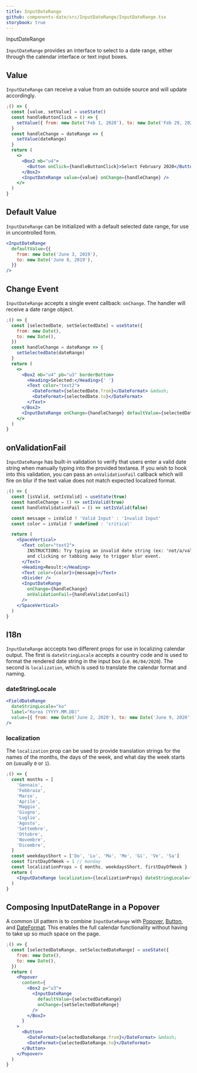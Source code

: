 ```yaml
---
title: InputDateRange
github: components-date/src/InputDateRange/InputDateRange.tsx
storybook: true
---
```


<ImportMessage packageName="components-date">InputDateRange</ImportMessage>

`InputDateRange` provides an interface to select to a date range, either through the calendar interface or text input boxes.

## Value

`InputDateRange` can receive a value from an outside source and will update accordingly.

```jsx
;() => {
  const [value, setValue] = useState()
  const handleButtonClick = () => {
    setValue({ from: new Date('Feb 1, 2020'), to: new Date('Feb 29, 2020') })
  }
  const handleChange = dateRange => {
    setValue(dateRange)
  }
  return (
    <>
      <Box2 mb="u4">
        <Button onClick={handleButtonClick}>Select February 2020</Button>
      </Box2>
      <InputDateRange value={value} onChange={handleChange} />
    </>
  )
}
```

## Default Value

`InputDateRange` can be initialized with a default selected date range, for use in uncontrolled form.

```jsx
<InputDateRange
  defaultValue={{
    from: new Date('June 3, 2019'),
    to: new Date('June 8, 2019'),
  }}
/>
```

## Change Event

`InputDateRange` accepts a single event callback: `onChange`. The handler will receive a date range object.

```jsx
;() => {
  const [selectedDate, setSelectedDate] = useState({
    from: new Date(),
    to: new Date(),
  })
  const handleChange = dateRange => {
    setSelectedDate(dateRange)
  }
  return (
    <>
      <Box2 mb="u4" pb="u3" borderBottom>
        <Heading>Selected:</Heading>{' '}
        <Text color="text2">
          <DateFormat>{selectedDate.from}</DateFormat> &mdash;
          <DateFormat>{selectedDate.to}</DateFormat>
        </Text>
      </Box2>
      <InputDateRange onChange={handleChange} defaultValue={selectedDate} />
    </>
  )
}
```

## onValidationFail

`InputDateRange` has built-in validation to verify that users enter a valid date string when manually typing into the provided textarea. If you wish to hook into this validation, you can pass an `onValidationFail` callback which will fire on blur if the text value does not match expected localized format.

```jsx
;() => {
  const [isValid, setIsValid] = useState(true)
  const handleChange = () => setIsValid(true)
  const handleValidationFail = () => setIsValid(false)

  const message = isValid ? 'Valid Input' : 'Invalid Input'
  const color = isValid ? undefined : 'critical'

  return (
    <SpaceVertical>
      <Text color="text2">
        INSTRUCTIONS: Try typing an invalid date string (ex: 'not/a/valid/date')
        and clicking or tabbing away to trigger blur event.
      </Text>
      <Heading>Result:</Heading>
      <Text color={color}>{message}</Text>
      <Divider />
      <InputDateRange
        onChange={handleChange}
        onValidationFail={handleValidationFail}
      />
    </SpaceVertical>
  )
}
```

## I18n

`InputDateRange` acccepts two different props for use in localizing calendar output. The first is `dateStringLocale` accepts a country code and is used to format the rendered date string in the input box (i.e. `06/04/2020`). The second is `localization`, which is used to translate the calendar format and naming.

### dateStringLocale

```jsx
<FieldDateRange
  dateStringLocale="ko"
  label="Korea (YYYY.MM.DD)"
  value={{ from: new Date('June 2, 2020'), to: new Date('June 9, 2020') }}
/>
```

### localization

The `localization` prop can be used to provide translation strings for the names of the months, the days of the week, and what day the week starts on (usually `0` or `1`).

```jsx
;() => {
  const months = [
    'Gennaio',
    'Febbraio',
    'Marzo',
    'Aprile',
    'Maggio',
    'Giugno',
    'Luglio',
    'Agosto',
    'Settembre',
    'Ottobre',
    'Novembre',
    'Dicembre',
  ]
  const weekdaysShort = ['Do', 'Lu', 'Ma', 'Me', 'Gi', 'Ve', 'Sa']
  const firstDayOfWeek = 1 // monday
  const localizationProps = { months, weekdaysShort, firstDayOfWeek }
  return (
    <InputDateRange localization={localizationProps} dateStringLocale="it" />
  )
}
```

## Composing InputDateRange in a Popover

A common UI pattern is to combine `InputDateRange` with [Popover](/components/overlays/popover), [Button](/components/actions/button), and [DateFormat](/components/content/date-time-format). This enables the full calendar functionality without having to take up so much space on the page.

```jsx
;() => {
  const [selectedDateRange, setSelectedDateRange] = useState({
    from: new Date(),
    to: new Date(),
  })
  return (
    <Popover
      content={
        <Box2 p="u3">
          <InputDateRange
            defaultValue={selectedDateRange}
            onChange={setSelectedDateRange}
          />
        </Box2>
      }
    >
      <Button>
        <DateFormat>{selectedDateRange.from}</DateFormat> &mdash;
        <DateFormat>{selectedDateRange.to}</DateFormat>
      </Button>
    </Popover>
  )
}
```
